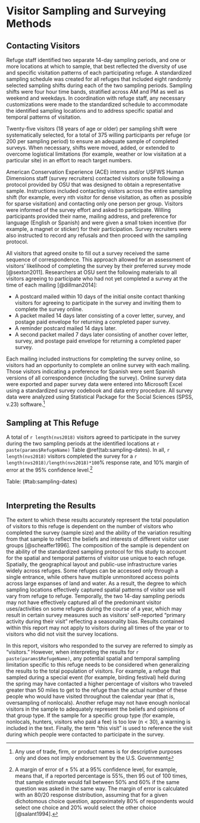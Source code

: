 # Visitor Sampling and Surveying Methods{-#methods}

## Contacting Visitors{-}
Refuge staff identified two separate 14-day sampling periods, and one or more locations at which to sample, that best reflected the diversity of use and specific visitation patterns of each participating refuge. A standardized sampling schedule was created for all refuges that included eight randomly selected sampling shifts during each of the two sampling periods. Sampling shifts were four hour time bands, stratified across AM and PM as well as weekend and weekdays. In coordination with refuge staff, any necessary customizations were made to the standardized schedule to accommodate the identified sampling locations and to address specific spatial and temporal patterns of visitation.

Twenty-five visitors (18 years of age or older) per sampling shift were systematically selected, for a total of 375 willing participants per refuge (or 200 per sampling period) to ensure an adequate sample of completed surveys. When necessary, shifts were moved, added, or extended to overcome logistical limitations (for example, weather or low visitation at a particular site) in an effort to reach target numbers.

American Conservation Experience (ACE) interns and/or USFWS Human Dimensions staff (survey recruiters) contacted visitors onsite following a protocol provided by OSU that was designed to obtain a representative sample. Instructions included contacting visitors across the entire sampling shift (for example, every nth visitor for dense visitation, as often as possible for sparse visitation) and contacting only one person per group. Visitors were informed of the survey effort and asked to participate. Willing participants provided their name, mailing address, and preference for language (English or Spanish) and were given a small token incentive (for example, a magnet or sticker) for their participation. Survey recruiters were also instructed to record any refusals and then proceed with the sampling protocol.

All visitors that agreed onsite to fill out a survey received the same sequence of correspondence. This approach allowed for an assessment of visitors' likelihood of completing the survey by their preferred survey mode [@sexton2011]. Researchers at OSU sent the following materials to all visitors agreeing to participate who had not yet completed a survey at the time of each mailing [@dillman2014]: 

-	A postcard mailed within 10 days of the initial onsite contact thanking visitors for agreeing to participate in the survey and inviting them to complete the survey online. 
-	A packet mailed 14 days later consisting of a cover letter, survey, and postage paid envelope for returning a completed paper survey. 
-	A reminder postcard mailed 14 days later. 
-	A second packet mailed 7 days later consisting of another cover letter, survey, and postage paid envelope for returning a completed paper survey.

Each mailing included instructions for completing the survey online, so visitors had an opportunity to complete an online survey with each mailing. Those visitors indicating a preference for Spanish were sent Spanish versions of all correspondence (including the survey). Online survey data were exported and paper survey data were entered into Microsoft Excel using a standardized survey codebook and data entry procedure. All survey data were analyzed using Statistical Package for the Social Sciences (SPSS, v.23) software.^[Any use of trade, firm, or product names is for descriptive purposes only and does not imply endorsement by the U.S. Government]

## Sampling at This Refuge{-}
A total of `r length(nvs2018)` visitors agreed to participate in the survey during the two sampling periods at the identified locations at `r paste(params$RefugeName)` Table \@ref(tab:sampling-dates). In all, `r length(nvs2018)` visitors completed the survey for a `r length(nvs2018)/length(nvs2018)*100`% response rate, and 10% margin of error at the 95% confidence level.^[A margin of error of ± 5% at a 95% confidence level, for example, means that, if a reported percentage is 55%, then 95 out of 100 times, that sample estimate would fall between 50% and 60% if the same question was asked in the same way. The margin of error is calculated with an 80/20 response distribution, assuming that for a given dichotomous choice question, approximately 80% of respondents would select one choice and 20% would select the other choice [@salant1994].]

Table: (\#tab:sampling-dates)
```r
```

## Interpreting the Results{-}
The extent to which these results accurately represent the total population of visitors to this refuge is dependent on the number of visitors who completed the survey (sample size) and the ability of the variation resulting from that sample to reflect the beliefs and interests of different visitor user groups [@scheaffer1996]. The composition of the sample is dependent on the ability of the standardized sampling protocol for this study to account for the spatial and temporal patterns of visitor use unique to each refuge. Spatially, the geographical layout and public-use infrastructure varies widely across refuges. Some refuges can be accessed only through a single entrance, while others have multiple unmonitored access points across large expanses of land and water. As a result, the degree to which sampling locations effectively captured spatial patterns of visitor use will vary from refuge to refuge. Temporally, the two 14-day sampling periods may not have effectively captured all of the predominant visitor uses/activities on some refuges during the course of a year, which may result in certain survey measures such as visitors' self-reported "primary activity during their visit" reflecting a seasonality bias. Results contained within this report may not apply to visitors during all times of the year or to visitors who did not visit the survey locations.

In this report, visitors who responded to the survey are referred to simply as "visitors." However, when interpreting the results for `r paste(params$RefugeName)`, any potential spatial and temporal sampling limitation specific to this refuge needs to be considered when generalizing the results to the total population of visitors. For example, a refuge that sampled during a special event (for example, birding festival) held during the spring may have contacted a higher percentage of visitors who traveled greater than 50 miles to get to the refuge than the actual number of these people who would have visited throughout the calendar year (that is, oversampling of nonlocals). Another refuge may not have enough nonlocal visitors in the sample to adequately represent the beliefs and opinions of that group type. If the sample for a specific group type (for example, nonlocals, hunters, visitors who paid a fee) is too low (n < 30), a warning is included in the text. Finally, the term "this visit" is used to reference the visit during which people were contacted to participate in the survey. 
